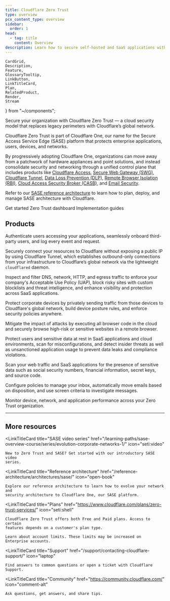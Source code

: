```yaml
---
title: Cloudflare Zero Trust
type: overview
pcx_content_type: overview
sidebar:
  order: 1
head:
  - tag: title
    content: Overview
description: Learn how to secure self-hosted and SaaS applications with Cloudflare Zero Trust. Configure a unified dashboard for seamless access and security.
---
```


	CardGrid,
	Description,
	Feature,
	GlossaryTooltip,
	LinkButton,
	LinkTitleCard,
	Plan,
	RelatedProduct,
	Render,
	Stream
} from "~/components";

<Description>

Secure your organization with Cloudflare Zero Trust — a cloud security model that replaces legacy perimeters with Cloudflare’s global network.

</Description>

<Plan type="all" />

Cloudflare Zero Trust is part of Cloudflare One, our name for the Secure Access Service Edge (SASE) platform that protects enterprise applications, users, devices, and networks.

By progressively adopting Cloudflare One, organizations can move away from a patchwork of hardware appliances and point solutions, and instead consolidate security and networking through a unified control plane that includes products like [Cloudflare Access](/cloudflare-one/policies/access/), [Secure Web Gateway (SWG)](/cloudflare-one/policies/gateway/), [Cloudflare Tunnel](/cloudflare-one/connections/connect-networks/), [Data Loss Prevention (DLP)](/cloudflare-one/policies/data-loss-prevention/), [Remote Browser Isolation (RBI)](/cloudflare-one/policies/browser-isolation/), [Cloud Access Security Broker (CASB)](/cloudflare-one/applications/casb/), and [Email Security](/cloudflare-one/email-security/).

Refer to our [SASE reference architecture](/reference-architecture/architectures/sase/) to learn how to plan, deploy, and manage SASE architecture with Cloudflare.

<Stream
	id="a4ede34e937c81781575af6494828b5b"
	title="SASE - The evolution of corporate networks"
	thumbnail="https://pub-d9bf66e086fb4b639107aa52105b49dd.r2.dev/Video-1-The-evolution-of-corporate-networks.jpg"
/>

<LinkButton variant="primary" href="/cloudflare-one/setup/">
	Get started
</LinkButton>
<LinkButton variant="secondary" href="https://one.dash.cloudflare.com/">
	Zero Trust dashboard
</LinkButton>
<LinkButton variant="primary" href="/cloudflare-one/implementation-guides/">
	Implementation guides
</LinkButton>

## Products

<RelatedProduct header="Access" href="/cloudflare-one/policies/access/" product="access">

Authenticate users accessing your applications, seamlessly onboard third-party users, and log every event and request.

</RelatedProduct>

<RelatedProduct header="Cloudflare Tunnel" href="/cloudflare-one/connections/connect-networks/" product="zero-trust-networks">

Securely connect your resources to Cloudflare without exposing a public IP by using Cloudflare Tunnel, which establishes outbound-only connections from your infrastructure to Cloudflare’s global network via the lightweight `cloudflared` daemon.

</RelatedProduct>

<RelatedProduct header="Secure Web Gateway (SWG)" href="/cloudflare-one/policies/gateway/" product="gateway">

Inspect and filter DNS, network, HTTP, and egress traffic to enforce your company's Acceptable Use Policy (UAP), block risky sites with custom blocklists and threat intelligence, and enhance visibility and protection across SaaS applications.

</RelatedProduct>

<RelatedProduct header="WARP" href="/cloudflare-one/connections/connect-devices/warp/" product="warp-client">

Protect corporate devices by privately sending traffic from those devices to Cloudflare's global network, build device posture rules, and enforce security policies anywhere.

</RelatedProduct>

<RelatedProduct header="Browser Isolation (RBI)" href="/cloudflare-one/policies/browser-isolation/" product="browser-isolation">

Mitigate the impact of attacks by executing all browser code in the cloud and securely browse high-risk or sensitive websites in a remote browser.

</RelatedProduct>

<RelatedProduct header="Cloud Access Security Broker (CASB)" href="/cloudflare-one/applications/casb/" product="casb">

Protect users and sensitive data at rest in SaaS applications and cloud environments, scan for misconfigurations, and detect insider threats as well as unsanctioned application usage to prevent data leaks and compliance violations.

</RelatedProduct>

<RelatedProduct header="Data Loss Prevention (DLP)" href="/cloudflare-one/policies/data-loss-prevention/" product="data-loss-prevention">

Scan your web traffic and SaaS applications for the presence of sensitive data such as social security numbers, financial information, secret keys, and source code.

</RelatedProduct>

<RelatedProduct header="Email Security" href="/cloudflare-one/email-security/" product="email-security">

Configure policies to manage your inbox, automatically move emails based on disposition, and use screen criteria to investigate messages.

</RelatedProduct>

<RelatedProduct header="Digital Experience Monitoring (DEX)" href="/cloudflare-one/insights/dex/" product="dex">

Monitor device, network, and application performance across your Zero Trust organization.

</RelatedProduct>

---

## More resources

<CardGrid>

<LinkTitleCard
	title="SASE video series"
	href="/learning-paths/sase-overview-course/series/evolution-corporate-networks-1/"
	icon="seti:video"
>
	New to Zero Trust and SASE? Get started with our introductory SASE video
	series.
</LinkTitleCard>

<LinkTitleCard
	title="Reference architecture"
	href="/reference-architecture/architectures/sase/"
	icon="open-book"
>
	Explore our reference architecture to learn how to evolve your network and
	security architecture to Cloudflare One, our SASE platform.
</LinkTitleCard>

<LinkTitleCard
	title="Plans"
	href="https://www.cloudflare.com/plans/zero-trust-services/"
	icon="seti:shell"
>
	Cloudflare Zero Trust offers both Free and Paid plans. Access to certain
	features depends on a customer's plan type.
</LinkTitleCard>

<LinkTitleCard title="Limits" href="/cloudflare-one/account-limits/" icon="document">

    Learn about account limits. These limits may be increased on Enterprise accounts.

</LinkTitleCard>

<LinkTitleCard
	title="Support"
	href="/support/contacting-cloudflare-support/"
	icon="laptop"
>
	Find answers to common questions or open a ticket with Cloudflare Support.
</LinkTitleCard>

<LinkTitleCard
	title="Community"
	href="https://community.cloudflare.com/"
	icon="comment-alt"
>
	Ask questions, get answers, and share tips.
</LinkTitleCard>

</CardGrid>

<Render file="non-contract-enablement" product="fundamentals" />
